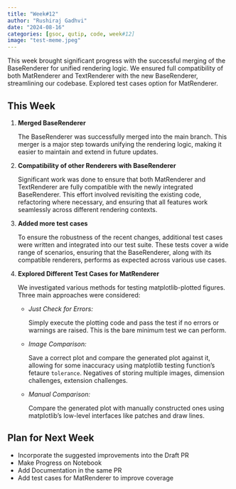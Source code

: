 ```yaml
---
title: "Week#12"
author: "Rushiraj Gadhvi"
date: "2024-08-16"
categories: [gsoc, qutip, code, week#12]
image: "test-meme.jpeg"
---
```


This week brought significant progress with the successful merging of the BaseRenderer for unified rendering logic. We ensured full compatibility of both MatRenderer and TextRenderer with the new BaseRenderer, streamlining our codebase. Explored test cases option for MatRenderer.

## This Week

1. **Merged BaseRenderer**

   The BaseRenderer was successfully merged into the main branch. This merger is a major step towards unifying the rendering logic, making it easier to maintain and extend in future updates.

2. **Compatibility of other Renderers with BaseRenderer**

   Significant work was done to ensure that both MatRenderer and TextRenderer are fully compatible with the newly integrated BaseRenderer. This effort involved revisiting the existing code, refactoring where necessary, and ensuring that all features work seamlessly across different rendering contexts.

3. **Added more test cases**

   To ensure the robustness of the recent changes, additional test cases were written and integrated into our test suite. These tests cover a wide range of scenarios, ensuring that the BaseRenderer, along with its compatible renderers, performs as expected across various use cases.

4. **Explored Different Test Cases for MatRenderer**

	We investigated various methods for testing matplotlib-plotted figures. Three main approaches were considered:
	- *Just Check for Errors:* 

		Simply execute the plotting code and pass the test if no errors or warnings are raised. This is the bare minimum test we can perform.

	- *Image Comparison:*

		Save a correct plot and compare the generated plot against it, allowing for some inaccuracy using matplotlib testing function's fetaure `tolerance`. Negatives of storing multiple images, dimension challenges, extension challenges.

	- *Manual Comparison:*

		Compare the generated plot with manually constructed ones using matplotlib's low-level interfaces like patches and draw lines.


## Plan for Next Week

- Incorporate the suggested improvements into the Draft PR
- Make Progress on Notebook
- Add Documentation in the same PR
- Add test cases for MatRenderer to improve coverage